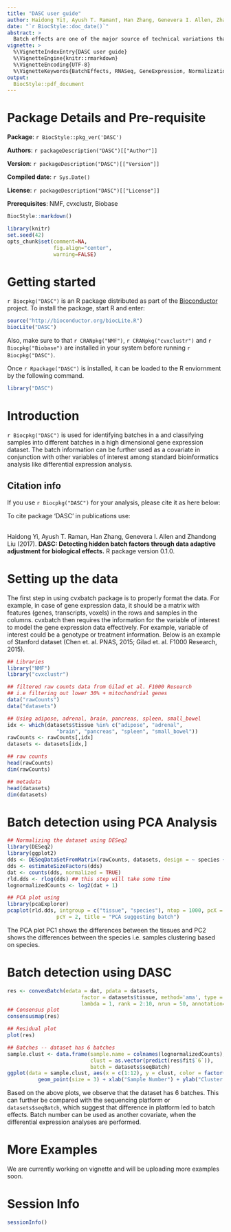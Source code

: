 ```yaml
---
title: "DASC user guide"
author: Haidong Yi†, Ayush T. Raman†, Han Zhang, Genevera I. Allen, Zhandong Liu
date: "`r BiocStyle::doc_date()`"
abstract: >
  Batch effects are one of the major source of technical variations that affect the measurements in high throughput studies such as omics profiling. It has been well established that batch effects can be caused by different experimental platforms, laboratory conditions, different sources of samples and personnel differences. These differences can confound the outcomes of interest and lead to spurious results. A critical input for batch correction algorithms is the knowledge of batch factors, which in many cases are unknown or inaccurate. Hence, the primary motivation of our paper is to detect hidden batch factors that can be used in standard techniques to accurately capture the relationship between expression and other modeled variables of interest. Here, we present `r Biocpkg("DASC")`, a novel algorithm that is based on convex clustering and semi-NMF for the detection of unknown batch effects.
vignette: >
  %\VignetteIndexEntry{DASC user guide} 
  %\VignetteEngine{knitr::rmarkdown} 
  %\VignetteEncoding{UTF-8} 
  %\VignetteKeywords{BatchEffects, RNASeq, GeneExpression, Normalization, Preprocessing, QualityControl, StatisticalMethod}
output: 
  BiocStyle::pdf_document
---
```


# Package Details and Pre-requisite
**Package**: `r BiocStyle::pkg_ver('DASC')`

**Authors**: `r packageDescription("DASC")[["Author"]]`

**Version**: `r packageDescription("DASC")[["Version"]]`

**Compiled date**: `r Sys.Date()`

**License**: `r packageDescription("DASC")[["License"]]`

**Prerequisites**: NMF, cvxclustr, Biobase

```r
BiocStyle::markdown()
```

```r
library(knitr)
set.seed(42)
opts_chunk$set(comment=NA,
               fig.align="center",
               warning=FALSE)
```

# Getting started

`r Biocpkg("DASC")` is an R package distributed as part of the [Bioconductor](http://bioconductor.org) project. To install the package, start R and enter:

```r
source("http://bioconductor.org/biocLite.R")
biocLite("DASC")
```

Also, make sure to that `r CRANpkg("NMF")`, `r CRANpkg("cvxclustr")` and `r Biocpkg("Biobase")` are installed in your system before running `r Biocpkg("DASC")`. 

Once `r Rpackage("DASC")` is installed, it can be loaded to the R enviornment by the following command.

```r
library("DASC")
```

# Introduction

`r Biocpkg("DASC")` is used for identifying batches in a and classifying samples into different batches in a high dimensional gene   expression dataset. The batch information can be further used as a covariate in conjunction with other variables of interest among standard bioinformatics analysis like differential expression analysis.

## Citation info

If you use `r Biocpkg("DASC")` for your analysis, please cite it as here below:

To cite package ‘DASC’ in publications use:

<br>
    Haidong Yi, Ayush T. Raman, Han Zhang, Genevera I. Allen and Zhandong Liu (2017).
    **DASC: Detecting hidden batch factors through data adaptive adjustment for biological      effects.** R package version 0.1.0. <br />

# Setting up the data
The first step in using cvxbatch package is to properly format the data. For example, in case of gene expression data, it should be a matrix with features (genes, transcripts, voxels) in the rows and samples in the columns. cvxbatch then requires the information for the variable of interest to model the gene expression data effectively. For example, variable of interest could be a genotype or treatment information. Below is an example of Stanford dataset (Chen et. al. PNAS, 2015; Gilad et. al. F1000 Research, 2015).

```r

## Libraries
library("NMF")
library("cvxclustr")

## filtered raw counts data from Gilad et al. F1000 Research
## i.e filtering out lower 30% + mitochondrial genes
data("rawCounts")
data("datasets")

## Using adipose, adrenal, brain, pancreas, spleen, small_bowel
idx <- which(datasets$tissue %in% c("adipose", "adrenal",
                "brain", "pancreas", "spleen", "small_bowel"))
rawCounts <- rawCounts[,idx]
datasets <- datasets[idx,]

## raw counts
head(rawCounts)
dim(rawCounts)

## metadata
head(datasets)
dim(datasets)
```

# Batch detection using PCA Analysis

```r

## Normalizing the dataset using DESeq2
library(DESeq2)
library(ggplot2)
dds <- DESeqDataSetFromMatrix(rawCounts, datasets, design = ~ species + tissue)
dds <- estimateSizeFactors(dds)
dat <- counts(dds, normalized = TRUE)
rld.dds <- rlog(dds) ## this step will take some time
lognormalizedCounts <- log2(dat + 1)

## PCA plot using 
library(pcaExplorer)
pcaplot(rld.dds, intgroup = c("tissue", "species"), ntop = 1000, pcX = 1, 
                pcY = 2, title = "PCA suggesting batch")
```

The PCA plot PC1 shows the differences between the tissues and PC2 shows the differences between the species i.e. samples clustering based on species.

# Batch detection using DASC

```r
res <- convexBatch(edata = dat, pdata = datasets, 
                        factor = datasets$tissue, method='ama', type = 3, 
                        lambda = 1, rank = 2:10, nrun = 50, annotation='Stanford Dataset')
## Consensus plot
consensusmap(res)

## Residual plot
plot(res)

## Batches -- dataset has 6 batches
sample.clust <- data.frame(sample.name = colnames(lognormalizedCounts), 
                           clust = as.vector(predict(res$fit$`6`)), 
                           batch = datasets$seqBatch)
ggplot(data = sample.clust, aes(x = c(1:12), y = clust, color = factor(clust))) + 
          geom_point(size = 3) + xlab("Sample Number") + ylab("Cluster Number")
```

Based on the above plots, we observe that the dataset has 6 batches. This can further be compared with the sequencing platform or `datasets$seqBatch`, which suggest that difference in platform led to batch effects. Batch number can be used as another covariate, when the differential expression analyses are performed.

# More Examples
We are currently working on vignette and will be uploading more examples soon.

# Session Info
```r
sessionInfo()
```

